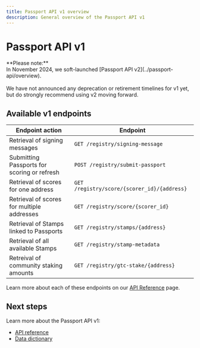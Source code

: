 ```yaml
---
title: Passport API v1 overview
description: General overview of the Passport API v1
---
```


# Passport API v1

<Callout type="warning">
**Please note:**<br />In November 2024, we soft-launched [Passport API v2](../passport-api/overview).<br /><br />We have not announced any deprecation or retirement timelines for v1 yet, but do strongly recommend using v2 moving forward.
</Callout>

## Available v1 endpoints

| Endpoint action                             | Endpoint                                    |
| ------------------------------------------- | ------------------------------------------- |
| Retrieval of signing messages               | `GET /registry/signing-message`             |
| Submitting Passports for scoring or refresh | `POST /registry/submit-passport`            |
| Retrieval of scores for one address         | `GET /registry/score/{scorer_id}/{address}` |
| Retrieval of scores for multiple addresses  | `GET /registry/score/{scorer_id}`           |
| Retrieval of Stamps linked to Passports     | `GET /registry/stamps/{address}`            |
| Retrieval of all available Stamps           | `GET /registry/stamp-metadata`              |
| Retreival of community staking amounts      | `GET /registry/gtc-stake/{address}`         |

Learn more about each of these endpoints on our [API Reference](api-reference) page.

## Next steps

Learn more about the Passport API v1:
* [API reference](api-reference)
* [Data dictionary](data-dictionary)
